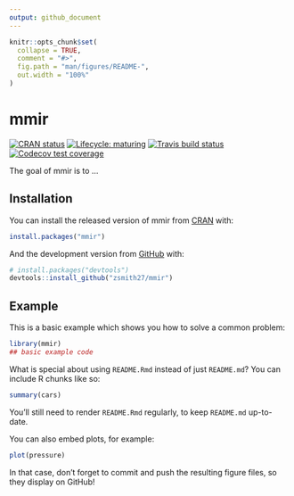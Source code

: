 ```yaml
---
output: github_document
---
```


<!-- README.md is generated from README.Rmd. Please edit that file -->

```r
knitr::opts_chunk$set(
  collapse = TRUE,
  comment = "#>",
  fig.path = "man/figures/README-",
  out.width = "100%"
)
```

# mmir

<!-- badges: start -->
[![CRAN status](https://www.r-pkg.org/badges/version/mmir)](https://CRAN.R-project.org/package=mmir)
[![Lifecycle: maturing](https://img.shields.io/badge/lifecycle-maturing-blue.svg)](https://www.tidyverse.org/lifecycle/#maturing)
[![Travis build status](https://travis-ci.org/zsmith27/mmir.svg?branch=master)](https://travis-ci.org/zsmith27/mmir)
[![Codecov test coverage](https://codecov.io/gh/zsmith27/mmir/branch/master/graph/badge.svg)](https://codecov.io/gh/zsmith27/mmir?branch=master)
<!-- badges: end -->

The goal of mmir is to ...

## Installation

You can install the released version of mmir from [CRAN](https://CRAN.R-project.org) with:

``` r
install.packages("mmir")
```

And the development version from [GitHub](https://github.com/) with:

``` r
# install.packages("devtools")
devtools::install_github("zsmith27/mmir")
```
## Example

This is a basic example which shows you how to solve a common problem:

```r
library(mmir)
## basic example code
```

What is special about using `README.Rmd` instead of just `README.md`? You can include R chunks like so:

```r
summary(cars)
```

You'll still need to render `README.Rmd` regularly, to keep `README.md` up-to-date.

You can also embed plots, for example:

```r
plot(pressure)
```

In that case, don't forget to commit and push the resulting figure files, so they display on GitHub!
